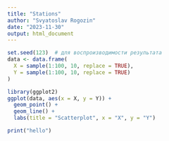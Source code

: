 ```yaml
---
title: "Stations"
author: "Svyatoslav Rogozin"
date: "2023-11-30"
output: html_document
---
```



```r
set.seed(123)  # для воспроизводимости результата
data <- data.frame(
  X = sample(1:100, 10, replace = TRUE),
  Y = sample(1:100, 10, replace = TRUE)
)

library(ggplot2)
ggplot(data, aes(x = X, y = Y)) +
  geom_point() +
  geom_line() +
  labs(title = "Scatterplot", x = "X", y = "Y")

```


```r
print("hello")
```